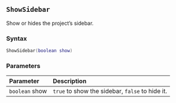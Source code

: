 ::: {.minipage data-latex="{\textwidth}"}
## `ShowSidebar` {#batch-showsidebar}

Show or hides the project's sidebar\index{user interface!project sidebar}.

### Syntax {-}

``` .lua
ShowSidebar(boolean show)
```

### Parameters {-}

**Parameter** | **Description**
| :-- | :-- |
| `boolean` show | `true` to show the sidebar, `false` to hide it. |
:::
